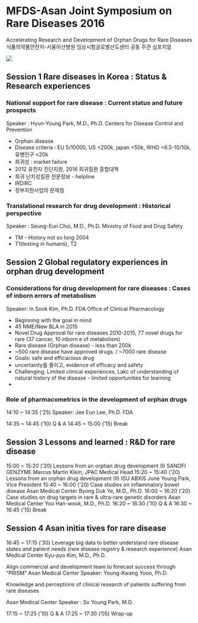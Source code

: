 # MFDS-Asan Joint Symposium on Rare Diseases 2016
Accelerating Research and Development of Orphan Drugs for Rare Diseases
식품의약품안전처-서울아산병원 임상시험글로벌선도센터 공동 주관 심포지엄

![](images/MFDS-Asan-Joint.jpg)

## Session 1 Rare diseases in Korea : Status & Research experiences

### National support for rare disease : Current status and future prospects
Speaker : Hyun-Young Park, M.D., Ph.D. Centers for Disease Control and Prevention

- Orphan disease
- Disease criteria : EU 5/10000, US \<200k, japan \<50k, WHO \<6.5-10/10k, 유병인구 \<20k
- 희귀성 : market failure
- 2012 유전자 진단지원, 2016 희귀질환 종합대책
- 희귀 난치성질환 전문정보 - helpline
- IRDiRC
- 정부지원사업의 문제점

### Translational research for drug development : Historical perspective
Speaker : Seung-Eun Choi, M.D., Ph.D. Ministry of Food and Drug Safety

- TM - History not so long 2004
- T1(testing in humans), T2

## Session 2 Global regulatory experiences in orphan drug development

### Considerations for drug development for rare diseases : Cases of inborn errors of metabolism
Speaker: In Sook Kim, Ph.D. FDA Office of Clinical Pharmacology

- Beginning with the goal in mind
- 45 NME/New BLA in 2015
- Novel Drug Approval for rare diseases 2010-2015, 77 novel drugs for rare (37 cancer, 10 inborn e of metabolism)
- Rare disease (Orphan disease) - less than 200k
- ~500 rare disease have approved drugs. / ~7000 rare disease
- Goals: safe and efficacious drug
- uncertainty를 줄이고, evidence of efficacy and safety
- Challenging: Limited clinical experiences, Lakc of understanding of natural history of the disease - limited opportunities for learning
-


### Role of pharmacometrics in the development of orphan drugs
14:10 ~ 14:35 (’25)
Speaker: Jee Eun Lee, Ph.D. FDA

14:35 ~ 14:45 (’10) Q & A
14:45 ~ 15:00 (’15) Break

## Session 3 Lessons and learned : R&D for rare disease
15:00 ~ 15:20 (’20) Lessons from an orphan drug development (I) SANOFI GENZYME
Marcus Martin Klein, JPAC Medical Head
15:20 ~ 15:40 (’20) Lessons from an orphan drug development (II) ISU ABXIS
June Young Park, Vice President
15:40 ~ 16:00 (’20) Case studies on inflammatory bowel disease Asan Medical Center
Byong Duk Ye, M.D., Ph.D.
16:00 ~ 16:20 (’20) Case studies on drug targets in rare & ultra-rare genetic
disorders
Asan Medical Center
Yoo Han-wook, M.D., Ph.D.
16:20 ~ 16:30 (’10) Q & A
16:30 ~ 16:45 (’15) Break

## Session 4 Asan initia tives for rare disease
16:45 ~ 17:15 (’30)
Leverage big data to better understand rare disease states and
patient needs (rare disease registry & research experience)
Asan Medical Center
Kyu-pyo Kim, M.D., Ph.D.

Align commercial and development team to forecast success through “PRISM”
Asan Medical Center
Speaker: Young-Kwang Yoon, Ph.D.

Knowledge and perceptions of clinical research of patients suffering from rare diseases

Asan Medical Center
Speaker : So Young Park, M.D.

17:15 ~ 17:25 (’10) Q & A
17:25 ~ 17:30 (’05) Wrap-up
